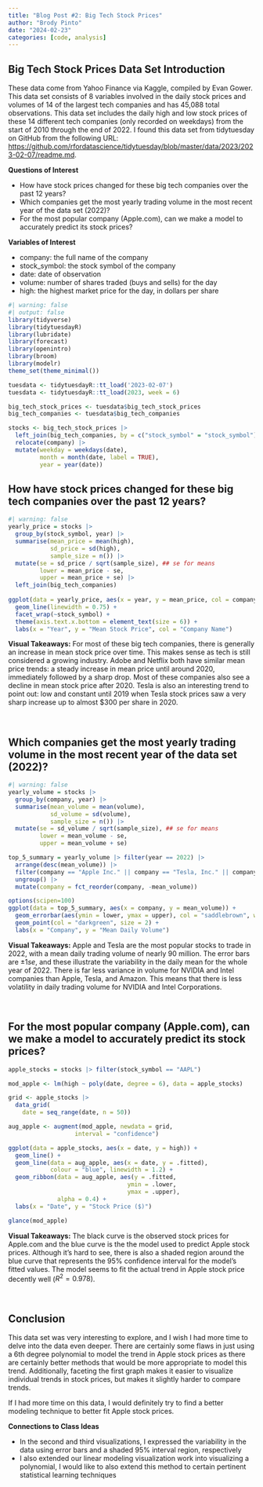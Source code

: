 ```yaml
---
title: "Blog Post #2: Big Tech Stock Prices"
author: "Brody Pinto"
date: "2024-02-23"
categories: [code, analysis]
---
```


## Big Tech Stock Prices Data Set Introduction

These data come from Yahoo Finance via Kaggle, compiled by Evan Gower. This data set consists of 8 variables involved in the daily stock prices and volumes of 14 of the largest tech companies and has 45,088 total observations. This data set includes the daily high and low stock prices of these 14 different tech companies (only recorded on weekdays) from the start of 2010 through the end of 2022. I found this data set from tidytuesday on GitHub from the following URL: <a href = "https://github.com/rfordatascience/tidytuesday/blob/master/data/2023/2023-02-07/readme.md">https://github.com/rfordatascience/tidytuesday/blob/master/data/2023/2023-02-07/readme.md</a>.

**Questions of Interest**

 - How have stock prices changed for these big tech companies over the past 12 years?
 - Which companies get the most yearly trading volume in the most recent year of the data set (2022)?
 - For the most popular company (Apple.com), can we make a model to accurately predict its stock prices?
 
 **Variables of Interest**
 
  - company: the full name of the company
  - stock_symbol: the stock symbol of the company
  - date: date of observation
  - volume: number of shares traded (buys and sells) for the day
  - high: the highest market price for the day, in dollars per share

```r
#| warning: false
#| output: false
library(tidyverse)
library(tidytuesdayR)
library(lubridate)
library(forecast)
library(openintro)
library(broom)
library(modelr)
theme_set(theme_minimal())

tuesdata <- tidytuesdayR::tt_load('2023-02-07')
tuesdata <- tidytuesdayR::tt_load(2023, week = 6)

big_tech_stock_prices <- tuesdata$big_tech_stock_prices
big_tech_companies <- tuesdata$big_tech_companies

stocks <- big_tech_stock_prices |> 
  left_join(big_tech_companies, by = c("stock_symbol" = "stock_symbol")) |>
  relocate(company) |>
  mutate(weekday = weekdays(date),
         month = month(date, label = TRUE),
         year = year(date))
```

## How have stock prices changed for these big tech companies over the past 12 years?

```r
#| warning: false
yearly_price = stocks |>
  group_by(stock_symbol, year) |>
  summarise(mean_price = mean(high),
            sd_price = sd(high),
            sample_size = n()) |>
  mutate(se = sd_price / sqrt(sample_size), ## se for means
         lower = mean_price - se,
         upper = mean_price + se) |>
  left_join(big_tech_companies)
  
ggplot(data = yearly_price, aes(x = year, y = mean_price, col = company)) +
  geom_line(linewidth = 0.75) +
  facet_wrap(~stock_symbol) +
  theme(axis.text.x.bottom = element_text(size = 6)) +
  labs(x = "Year", y = "Mean Stock Price", col = "Company Name")
```

**Visual Takeaways:** For most of these big tech companies, there is generally an increase in mean stock price over time. This makes sense as tech is still considered a growing industry. Adobe and Netflix both have similar mean price trends: a steady increase in mean price until around 2020, immediately followed by a sharp drop. Most of these companies also see a decline in mean stock price after 2020. Tesla is also an interesting trend to point out: low and constant until 2019 when Tesla stock prices saw a very sharp increase up to almost $300 per share in 2020.

<br>

## Which companies get the most yearly trading volume in the most recent year of the data set (2022)?

```r
#| warning: false
yearly_volume = stocks |>
  group_by(company, year) |>
  summarise(mean_volume = mean(volume),
            sd_volume = sd(volume),
            sample_size = n()) |>
  mutate(se = sd_volume / sqrt(sample_size), ## se for means
         lower = mean_volume - se,
         upper = mean_volume + se)

top_5_summary = yearly_volume |> filter(year == 2022) |>
  arrange(desc(mean_volume)) |>
  filter(company == "Apple Inc." || company == "Tesla, Inc." || company == "Amazon.com, Inc." || company == "NVIDIA Corporation" || company == "Intel Corporation") |>
  ungroup() |>
  mutate(company = fct_reorder(company, -mean_volume))

options(scipen=100)
ggplot(data = top_5_summary, aes(x = company, y = mean_volume)) +
  geom_errorbar(aes(ymin = lower, ymax = upper), col = "saddlebrown", width = 0.1, linewidth = 0.75) +
  geom_point(col = "darkgreen", size = 2) +
  labs(x = "Company", y = "Mean Daily Volume")
```

**Visual Takeaways:** Apple and Tesla are the most popular stocks to trade in 2022, with a mean daily trading volume of nearly 90 million. The error bars are $\pm 1 se$, and these illustrate the variability in the daily mean for the whole year of 2022. There is far less variance in volume for NVIDIA and Intel companies than Apple, Tesla, and Amazon. This means that there is less volatility in daily trading volume for NVIDIA and Intel Corporations.

<br>

## For the most popular company (Apple.com), can we make a model to accurately predict its stock prices?

```r
apple_stocks = stocks |> filter(stock_symbol == "AAPL")

mod_apple <- lm(high ~ poly(date, degree = 6), data = apple_stocks) 

grid <- apple_stocks |>
  data_grid(
    date = seq_range(date, n = 50))

aug_apple <- augment(mod_apple, newdata = grid,
                   interval = "confidence")

ggplot(data = apple_stocks, aes(x = date, y = high)) +
  geom_line() +
  geom_line(data = aug_apple, aes(x = date, y = .fitted),
            colour = "blue", linewidth = 1.2) +
  geom_ribbon(data = aug_apple, aes(y = .fitted,
                                  ymin = .lower,
                                  ymax = .upper), 
              alpha = 0.4) +
  labs(x = "Date", y = "Stock Price ($)")

glance(mod_apple)
```

**Visual Takeaways:** The black curve is the observed stock prices for Apple.com and the blue curve is the the model used to predict Apple stock prices. Although it's hard to see, there is also a shaded region around the blue curve that represents the 95% confidence interval for the model's fitted values. The model seems to fit the actual trend in Apple stock price decently well ($R^2 = 0.978$).

<br>

## Conclusion

This data set was very interesting to explore, and I wish I had more time to delve into the data even deeper. There are certainly some flaws in just using a 6th degree polynomial to model the trend in Apple stock prices as there are certainly better methods that would be more appropriate to model this trend. Additionally, faceting the first graph makes it easier to visualize individual trends in stock prices, but makes it slightly harder to compare trends.

If I had more time on this data, I would definitely try to find a better modeling technique to better fit Apple stock prices.

**Connections to Class Ideas**

 - In the second and third visualizations, I expressed the variability in the data using error bars and a shaded 95% interval region, respectively
 - I also extended our linear modeling visualization work into visualizing a polynomial, I would like to also extend this method to certain pertinent statistical learning techniques





